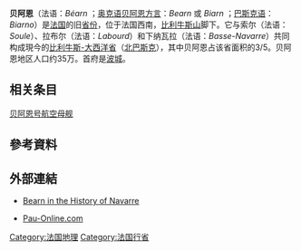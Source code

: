 {{noteTA
|G1=地名
|1=zh-hans:贝阿恩;zh-hk:貝亞恩;zh-tw:貝亞恩;
}}
{{Infobox Former Subdivision
|native_name = {{lang|fr|Béarn}}
|conventional_long_name = 贝阿恩
|common_name = Béarn
|subdivision = 行省
|nation = 法蘭西王國
|year_start = 1620年
|event_start = 
|date_start = 
|year_end = 1790年
|event_end = 
|date_end = 
|p1 = 
|flag_p1 = 
|s1 = 
|flag_s1 = 
|image_flag = Flag of Béarn.svg
|image_coat = Blason du Béarn.svg
|image_map = Bearn in France (1789).svg
|image_map_caption = 1789年贝阿恩在法蘭西王國的位置
|era = 近代
|capital = 波城
|common_languages       =
|stat_year1             = 
|stat_area1             = 
|stat_pop1              = 
|political_subdiv = 
|today = {{flagicon|FRA}} [[比利牛斯-大西洋省|比利牛斯-大西洋省]]
}}

'''贝阿恩'''（法语：''Béarn'' {{IPA|[be.aʁn]}}；[[奥克语|奥克语]][[贝阿恩方言|贝阿恩方言]]：''Bearn'' {{IPA|[beˈar]}} 或 ''Biarn'' {{IPA|['bjar]}}；[[巴斯克语|巴斯克语]]：''Biarno''）是[[法国|法国]]的旧[[行省_(法国)#法国前行省|省份]]，位于法国西南，[[比利牛斯山|比利牛斯山]]脚下。它与索尔（法语：''Soule''）、拉布尔（法语：''Labourd''）和下纳瓦拉（法语：''Basse-Navarre''）共同构成現今的[[比利牛斯-大西洋省|比利牛斯-大西洋省]]（[[北巴斯克|北巴斯克]]），其中贝阿恩占该省面积的3/5。贝阿恩地区人口约35万。首府是[[波城|波城]]。
==相关条目==
[[贝阿恩号航空母舰|贝阿恩号航空母舰]]
== 參考資料 ==
{{reflist}}
== 外部連結 ==
{{Commons category|Béarn}}
* [http://www.lebrelblanco.com/anexos/a0043.htm Bearn in the History of Navarre]{{Wayback|url=http://www.lebrelblanco.com/anexos/a0043.htm |date=20180111124849 }}
* {{en icon}} [http://www.pau-online.com/english/index.php Pau-Online.com]{{dead link|date=2018年4月 |bot=InternetArchiveBot |fix-attempted=yes }}

{{法國歷史省份}}
{{Authority control}}
{{coord|43.3000|N|0.3667|W|source:wikidata-and-enwiki-cat-tree_region:FR|display=title}}
[[Category:法国地理|Category:法国地理]]
[[Category:法国行省|Category:法国行省]]